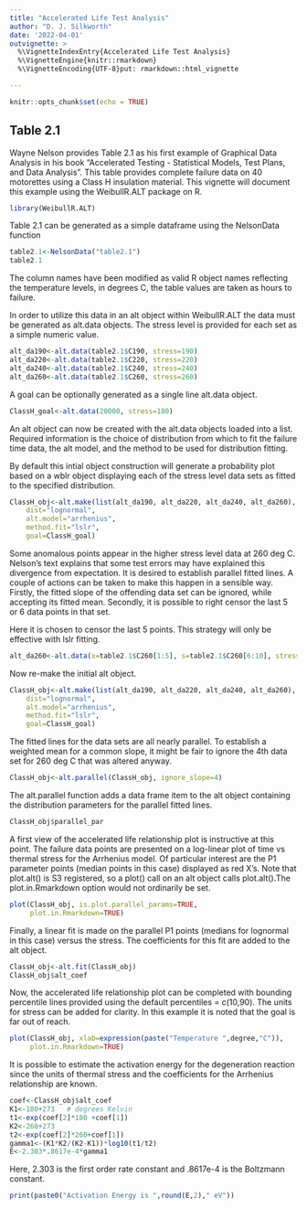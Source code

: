 ```yaml
---
title: "Accelerated Life Test Analysis"
author: "D. J. Silkworth"
date: '2022-04-01'
outvignette: >
  %\VignetteIndexEntry{Accelerated Life Test Analysis}
  %\VignetteEngine{knitr::rmarkdown}
  %\VignetteEncoding{UTF-8}put: rmarkdown::html_vignette

---
```


```r
knitr::opts_chunk$set(echo = TRUE)
```

## Table 2.1

Wayne Nelson provides Table 2.1 as his first example of Graphical Data Analysis in his book "Accelerated Testing - Statistical Models, Test Plans, and Data Analysis". This table provides complete failure data on 40 motorettes using a Class H insulation material. This vignette will document this example using the WeibullR.ALT package on R.
```r
library(WeibullR.ALT)
```
Table 2.1 can be generated as a simple dataframe using the NelsonData function

```r
table2.1<-NelsonData("table2.1")
table2.1
```

The column names have been modified as valid R object names reflecting the temperature levels, in degrees C, the table values are taken as hours to failure.

In order to utilize this data in an alt object within WeibullR.ALT the data must be generated as alt.data objects. The stress level is provided for each set as a simple numeric value.

```r
alt_da190<-alt.data(table2.1$C190, stress=190)
alt_da220<-alt.data(table2.1$C220, stress=220)
alt_da240<-alt.data(table2.1$C240, stress=240)
alt_da260<-alt.data(table2.1$C260, stress=260)
```

A goal can be optionally generated as a single line alt.data object.

```r
ClassH_goal<-alt.data(20000, stress=180)
```
An alt object can now be created with the alt.data objects loaded into a list. Required information is the choice of distribution from which to fit the failure time data, the alt model, and the method to be used for distribution fitting.

By default this intial object construction will generate a probability plot based on a wblr object displaying each of the stress level data sets as fitted to the specified distribution.

```r
ClassH_obj<-alt.make(list(alt_da190, alt_da220, alt_da240, alt_da260),	
	dist="lognormal",
	alt.model="arrhenius",
	method.fit="lslr",
	goal=ClassH_goal)
```

Some anomalous points appear in the higher stress level data at 260 deg C. Nelson's text explains that some test errors may have explained this divergence from expectation. It is desired to establish parallel fitted lines. A couple of actions can be taken to make this happen in a sensible way. Firstly, the fitted slope of the offending data set can be ignored, while accepting its fitted mean. Secondly, it is possible to right censor the last 5 or 6 data points in that set.

Here it is chosen to censor the last 5 points. This strategy will only be effective with lslr fitting.

```r
alt_da260<-alt.data(x=table2.1$C260[1:5], s=table2.1$C260[6:10], stress=260)
```

Now re-make the initial alt object.

```r
ClassH_obj<-alt.make(list(alt_da190, alt_da220, alt_da240, alt_da260),	
	dist="lognormal",
	alt.model="arrhenius",
	method.fit="lslr",
	goal=ClassH_goal)
```

The fitted lines for the data sets are all nearly parallel. To establish a weighted mean for a common slope, it might be fair to ignore the 4th data set for 260 deg C that was altered anyway. 

```r
ClassH_obj<-alt.parallel(ClassH_obj, ignore_slope=4)
```

The alt.parallel function adds a data frame item to the alt object containing the distribution parameters for the parallel fitted lines.

```r
ClassH_obj$parallel_par
```
A first view of the accelerated life relationship plot is instructive at this point. The failure data points are presented on a log-linear plot of time vs thermal stress for the Arrhenius model. Of particular interest are the P1 parameter points (median points in this case) displayed as red X's. Note that plot.alt() is S3 registered, so a plot() call on an alt object calls plot.alt().The plot.in.Rmarkdown option would not ordinarily be set.

```r
plot(ClassH_obj, is.plot.parallel_params=TRUE,
     plot.in.Rmarkdown=TRUE)
```

Finally, a linear fit is made on the parallel P1 points (medians for lognormal in this case) versus the stress. The coefficients for this fit are added to the alt object.

```r
ClassH_obj<-alt.fit(ClassH_obj)
ClassH_obj$alt_coef
```

Now, the accelerated life relationship plot can be completed with bounding percentile lines provided using the default percentiles = c(10,90). The units for stress can be added for clarity. In this example it is noted that the goal is far out of reach.

```r
plot(ClassH_obj, xlab=expression(paste("Temperature ",degree,"C")),
     plot.in.Rmarkdown=TRUE)
```

It is possible to estimate the activation energy for the degeneration reaction since the units of thermal stress and the coefficients for the Arrhenius relationship are known.

```r
coef<-ClassH_obj$alt_coef
K1<-180+273   # degrees Kelvin
t1<-exp(coef[2]*180 +coef[1])
K2<-260+273
t2<-exp(coef[2]*260+coef[1])
gamma1<-(K1*K2/(K2-K1))*log10(t1/t2)
E<-2.303*.8617e-4*gamma1
```
Here, 2.303 is the first order rate constant and .8617e-4 is the Boltzmann constant.

```r
print(paste0("Activation Energy is ",round(E,2)," eV"))
```



